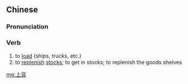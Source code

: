 {{also|上货}}
==Chinese==
{{zh-forms|s=上货}}

===Pronunciation===
{{zh-pron
|m=shànghuò
|c=soeng5 fo3
|cat=v
}}

===Verb===
{{zh-verb}}

# to [[load]] (ships, trucks, etc.)
# to [[replenish]] [[stock]]s; to get in stocks; to replenish the goods shelves

[[mg:上貨]]